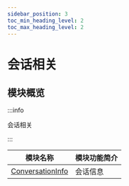 ```yaml
---
sidebar_position: 3
toc_min_heading_level: 2
toc_max_heading_level: 2
---
```


# 会话相关

## 模块概览

:::info

会话相关

:::

| 模块名称                                                              | 模块功能简介 |
| --------------------------------------------------------------------- | ------------ |
| [ConversationInfo](/class/conversation/conversationInfo.mdx) | 会话信息     |
